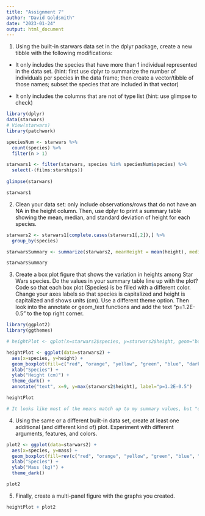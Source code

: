 ```yaml
---
title: "Assignment 7"
author: "David Goldsmith"
date: "2023-01-24"
output: html_document
---
```


1. Using the built-in starwars data set in the dplyr package, create a new tibble with the following modifications:
* It only includes the species that have more than 1 individual represented in the data set. (hint: first use dplyr to summarize the number of individuals per species in the data frame; then create a vector/tibble of those names; subset the species that are included in that vector)

* It only includes the columns that are not of type list (hint: use glimpse to check)

```r
library(dplyr)
data(starwars)
# View(starwars)
library(patchwork)

speciesNum <- starwars %>%
  count(species) %>%
  filter(n > 1)

starwars1 <- filter(starwars, species %in% speciesNum$species) %>%
  select(-(films:starships))
  
glimpse(starwars)

starwars1

```
2. Clean your data set: only include observations/rows that do not have an NA in the height column. Then, use dplyr to print a summary table showing the mean, median, and standard deviation of height for each species.

```r
starwars2 <- starwars1[complete.cases(starwars1[,2]),] %>%
  group_by(species)

starwarsSummary <- summarize(starwars2, meanHeight = mean(height), medianHeight=median(height), sdHeight=sd(height))

starwarsSummary
```


3. Create a box plot figure that shows the variation in heights among Star Wars species. Do the values in your summary table line up with the plot? Code so that each box plot (Species) is be filled with a different color. Change your axes labels so that species is capitalized and height is capitalized and shows units (cm). Use a different theme option. Then look into the annotate or geom_text functions and add the text “p=1.2E-0.5” to the top right corner.

```r
library(ggplot2)
library(ggthemes)

# heightPlot <- qplot(x=starwars2$species, y=starwars2$height, geom="boxplot", fill="green")

heightPlot <- ggplot(data=starwars2) +
  aes(x=species, y=height) +
  geom_boxplot(fill=c("red", "orange", "yellow", "green", "blue", "darkblue", "purple", "magenta", "black")) +
  xlab("Species") +
  ylab("Height (cm)") +
  theme_dark() +
  annotate("text", x=9, y=max(starwars2$height), label="p=1.2E-0.5")

heightPlot

# It looks like most of the means match up to my summary values, but "droids" are very far off


```
4. Using the same or a different built-in data set, create at least one additional (and different kind of) plot. Experiment with different arguments, features, and colors.

```r
plot2 <- ggplot(data=starwars2) +
  aes(x=species, y=mass) +
  geom_boxplot(fill=rev(c("red", "orange", "yellow", "green", "blue", "darkblue", "purple", "magenta", "black"))) +
  xlab("Species") +
  ylab("Mass (kg)") +
  theme_dark()

plot2
```

5. Finally, create a multi-panel figure with the graphs you created.
```r
heightPlot + plot2
```

